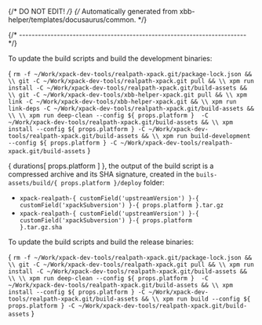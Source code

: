 {/* DO NOT EDIT! */}
{/* Automatically generated from xbb-helper/templates/docusaurus/common. */}




{/* ------------------------------------------------------------------------ */}

To update the build scripts and build the development binaries:

<CodeBlock language="sh"> {
`rm -f ~/Work/xpack-dev-tools/realpath-xpack.git/package-lock.json && \\
git -C ~/Work/xpack-dev-tools/realpath-xpack.git pull && \\
xpm run install -C ~/Work/xpack-dev-tools/realpath-xpack.git/build-assets && \\
git -C ~/Work/xpack-dev-tools/xbb-helper-xpack.git pull && \\
xpm link -C ~/Work/xpack-dev-tools/xbb-helper-xpack.git && \\
xpm run link-deps -C ~/Work/xpack-dev-tools/realpath-xpack.git/build-assets && \\
\\
xpm run deep-clean --config ${ props.platform }  -C ~/Work/xpack-dev-tools/realpath-xpack.git/build-assets && \\
xpm install --config ${ props.platform } -C ~/Work/xpack-dev-tools/realpath-xpack.git/build-assets && \\
xpm run build-development --config ${ props.platform } -C ~/Work/xpack-dev-tools/realpath-xpack.git/build-assets`
} </CodeBlock>

{ durations[ props.platform ] }, the output of the build script is a compressed
archive and its SHA signature, created in
the <code>buils-assets/build/{ props.platform }/deploy</code> folder:

* <code>xpack-realpath-{ customField('upstreamVersion') }-{ customField('xpackSubversion') }-{ props.platform }.tar.gz</code>
* <code>xpack-realpath-{ customField('upstreamVersion') }-{ customField('xpackSubversion') }-{ props.platform }.tar.gz.sha</code>

To update the build scripts and build the release binaries:

<CodeBlock language="sh"> {
`rm -f ~/Work/xpack-dev-tools/realpath-xpack.git/package-lock.json && \\
git -C ~/Work/xpack-dev-tools/realpath-xpack.git pull && \\
xpm run install -C ~/Work/xpack-dev-tools/realpath-xpack.git/build-assets && \\
\\
xpm run deep-clean --config ${ props.platform }  -C ~/Work/xpack-dev-tools/realpath-xpack.git/build-assets && \\
xpm install --config ${ props.platform } -C ~/Work/xpack-dev-tools/realpath-xpack.git/build-assets && \\
xpm run build --config ${ props.platform } -C ~/Work/xpack-dev-tools/realpath-xpack.git/build-assets`
} </CodeBlock>
